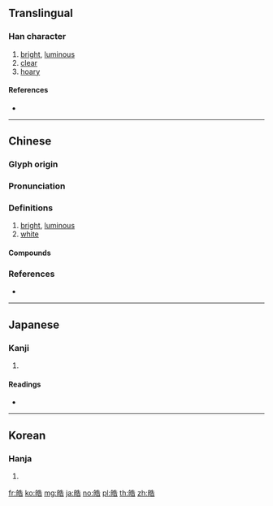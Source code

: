 {{character info/new}}
==Translingual==

===Han character===
{{Han char|rn=106|rad=白|as=07|sn=12|four=24661|canj=HAHGR}}

# [[bright]], [[luminous]]
# [[clear]]
# [[hoary]]

====References====
* {{Han ref|kx=0788.140|dkj=22732|dj=1203.060|hdz=42649.080|uh=7693|ud=30355|bh=B571|bd=46449}}

----

==Chinese==
{{zh-forms}}

===Glyph origin===
{{Han etym}}

===Pronunciation===
{{zh-pron
|m=hào
|c=hou6,gou2
|oc=y
|cat=
}}

===Definitions===
{{zh-hanzi}}

# [[bright]], [[luminous]]
# [[white]]

====Compounds====
{{zh-der|商山四皓|四皓|尨眉皓髮|龐眉皓首|龐眉皓髮|明眸皓齒|星眸皓齒|朱口皓齒|朱脣皓齒|發皓齒|皓旰|皓月|皓然|皓白|皓皓|皓礬|皓腕|皓首|皓首一經|皓首窮經|皓首蒼顏|皓髮|皓魄|皓齒|皓齒明眸|皓齒星眸|皓齒朱脣|皓齒蛾眉|蛾眉皓齒|鬢髮皓然}}

===References===
* {{R:yue:Hanzi}}

----

==Japanese==

===Kanji===
{{ja-kanji|grade=|rs=白07}}

# {{defn|lang=ja|sort=白07}}

====Readings====
* {{ja-readings|on=[[こう]] (kō)|kun=[[ひかる]] (hikaru), [[しろい]] (shiroi)|nanori=}}

----

==Korean==

===Hanja===
{{ko-hanja|hangeul=호|eumhun=|rv=ho|mr=ho|y=ho}}

# {{defn|lang=ko|sort=白07}}

[[fr:皓]]
[[ko:皓]]
[[mg:皓]]
[[ja:皓]]
[[no:皓]]
[[pl:皓]]
[[th:皓]]
[[zh:皓]]